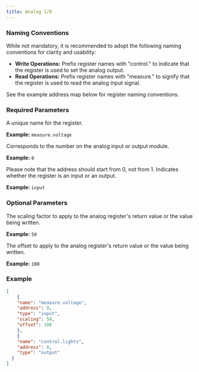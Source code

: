 ```yaml
---
title: Analog I/O
---
```


### Naming Conventions

While not mandatory, it is recommended to adopt the following naming conventions for clarity and usability:

- **Write Operations:** Prefix register names with "control." to indicate that the register is used to set the analog output.
- **Read Operations:** Prefix register names with "measure." to signify that the register is used to read the analog input signal.

See the example address map below for register naming conventions.

### Required Parameters

<ParamField path="name" type="string" required>
A unique name for the register.

**Example:** `measure.voltage`
</ParamField>

<ParamField path="address" type="int" required>
Corresponds to the number on the analog input or output module.

**Example:** `0`

<Note>
Please note that the address should start from 0, not from 1.
</Note>
</ParamField>

<ParamField path="type" type="string" required>
Indicates whether the register is an input or an output.

**Example:** `input`
</ParamField>

### Optional Parameters

<ParamField path="scaling" type="float">
The scaling factor to apply to the analog register's return value or the value being written.

**Example:** `50`
</ParamField>

<ParamField path="offset" type="float">
The offset to apply to the analog register's return value or the value being written.

**Example:** `100`
</ParamField>

### Example

```json address_map.json icon="code"
[
	{        
    "name": "measure.voltage",
    "address": 0,
    "type": "input",
    "scaling": 50,
    "offset": 100
	},
	{        
    "name": "control.lights",
    "address": 0,
    "type": "output"
  }
]
```
